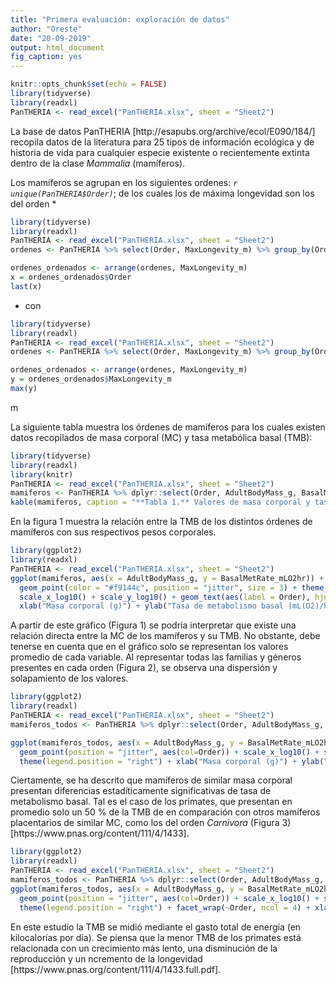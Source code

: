 ```yaml
---
title: "Primera evaluación: exploración de datos"
author: "Oreste"
date: "20-09-2019"
output: html_document
fig_caption: yes
---
```


```r
knitr::opts_chunk$set(echo = FALSE)
library(tidyverse)
library(readxl)
PanTHERIA <- read_excel("PanTHERIA.xlsx", sheet = "Sheet2")
```

La base de datos PanTHERIA [http://esapubs.org/archive/ecol/E090/184/] recopila datos de la literatura para 25 tipos de información ecológica y de historia de vida para cualquier especie existente o recientemente extinta dentro de la clase *Mammalia* (mamíferos).


Los mamíferos se agrupan en los siguientes ordenes: *`r unique(PanTHERIA$Order)`*; de los cuales los de máxima longevidad son los del orden *
```r
library(tidyverse)
library(readxl)
PanTHERIA <- read_excel("PanTHERIA.xlsx", sheet = "Sheet2")
ordenes <- PanTHERIA %>% select(Order, MaxLongevity_m) %>% group_by(Order) %>% summarise_all(mean)

ordenes_ordenados <- arrange(ordenes, MaxLongevity_m)
x = ordenes_ordenados$Order
last(x)
```
* con
```r
library(tidyverse)
library(readxl)
PanTHERIA <- read_excel("PanTHERIA.xlsx", sheet = "Sheet2")
ordenes <- PanTHERIA %>% select(Order, MaxLongevity_m) %>% group_by(Order) %>% summarise_all(mean)

ordenes_ordenados <- arrange(ordenes, MaxLongevity_m)
y = ordenes_ordenados$MaxLongevity_m
max(y)
```
m



La siguiente tabla muestra los órdenes de mamíferos para los cuales existen datos recopilados de masa corporal (MC) y tasa metabólica basal (TMB):

```r
library(tidyverse)
library(readxl)
library(knitr)
PanTHERIA <- read_excel("PanTHERIA.xlsx", sheet = "Sheet2")
mamiferos <- PanTHERIA %>% dplyr::select(Order, AdultBodyMass_g, BasalMetRate_mLO2hr) %>% filter(BasalMetRate_mLO2hr >= 0) %>% group_by(Order) %>% summarise_all(mean)
kable(mamiferos, caption = "**Tabla 1.** Valores de masa corporal y tasa de metabolismo basal descritos para los órdenes de mamíferos")
```

En la figura 1 muestra la relación entre la TMB de los distintos órdenes de mamíferos con sus respectivos pesos corporales.
```r
library(ggplot2)
library(readxl)
PanTHERIA <- read_excel("PanTHERIA.xlsx", sheet = "Sheet2")
ggplot(mamiferos, aes(x = AdultBodyMass_g, y = BasalMetRate_mLO2hr)) + 
  geom_point(color = "#f9144c", position = "jitter", size = 3) + theme_minimal() +
  scale_x_log10() + scale_y_log10() + geom_text(aes(label = Order), hjust=0.5, vjust=0) +
  xlab("Masa corporal (g)") + ylab("Tasa de metabolismo basal (mL(O2)/h)")
```

A partir de este gráfico (Figura 1) se podría interpretar que existe una relación directa entre la MC de los mamíferos y su TMB. No obstante, debe tenerse en cuenta que en el gráfico solo se representan los valores promedio de cada variable. Al representar todas las familias y géneros presentes en cada orden (Figura 2), se observa una dispersión y solapamiento de los valores.
```r
library(ggplot2)
library(readxl)
PanTHERIA <- read_excel("PanTHERIA.xlsx", sheet = "Sheet2")
mamiferos_todos <- PanTHERIA %>% dplyr::select(Order, AdultBodyMass_g, BasalMetRate_mLO2hr) %>% filter(BasalMetRate_mLO2hr >= 0) %>% group_by(Order)

ggplot(mamiferos_todos, aes(x = AdultBodyMass_g, y = BasalMetRate_mLO2hr), ) + 
  geom_point(position = "jitter", aes(col=Order)) + scale_x_log10() + scale_y_log10() + 
  theme(legend.position = "right") + xlab("Masa corporal (g)") + ylab("Tasa de metabolismo basal (mL(O2)/h)")
```

Ciertamente, se ha descrito que mamíferos de similar masa corporal presentan diferencias estadíticamente significativas de tasa de metabolismo basal. Tal es el caso de los primates, que presentan en promedio solo un 50 % de la TMB  de en comparación con otros mamíferos placentarios de similar MC, como los del orden *Carnivora* (Figura 3) [https://www.pnas.org/content/111/4/1433].

```r
library(ggplot2)
library(readxl)
PanTHERIA <- read_excel("PanTHERIA.xlsx", sheet = "Sheet2")
mamiferos_todos <- PanTHERIA %>% dplyr::select(Order, AdultBodyMass_g, BasalMetRate_mLO2hr) %>% filter(BasalMetRate_mLO2hr >= 0) %>% group_by(Order)
ggplot(mamiferos_todos, aes(x = AdultBodyMass_g, y = BasalMetRate_mLO2hr), ) + 
  geom_point(position = "jitter", aes(col=Order)) + scale_x_log10() + scale_y_log10() + 
  theme(legend.position = "right") + facet_wrap(~Order, ncol = 4) + xlab("Masa corporal (g)") + ylab("Tasa de metabolismo basal (mL(O2)/h)")
```

En este estudio la TMB se midió mediante el gasto total de energía (en kilocalorías por día). Se piensa que la menor TMB de los primates está relacionada con un crecimiento más lento, una disminución de la reproducción y un ncremento de la longevidad [https://www.pnas.org/content/111/4/1433.full.pdf].
